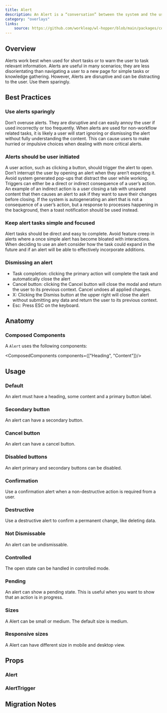 ```yaml
---
title: Alert
description: An Alert is a “conversation” between the system and the user. It is prompted when the system needs input from the user or to give the user urgent information concerning their current workflow.
category: "overlays"
links:
    source: https://github.com/workleap/wl-hopper/blob/main/packages/components/src/alert/src/Alert.tsx
---
```


<Example src="alert/docs/preview" isOpen />

## Overview

Alerts work best when used for short tasks or to warn the user to task relevant information. Alerts are useful in many scenarios; they are less disorientating than navigating a user to a new page for simple tasks or knowledge gathering. However, Alerts are disruptive and can be distracting to the user. Use them sparingly.

## Best Practices

### Use alerts sparingly

Don’t overuse alerts. They are disruptive and can easily annoy the user if used incorrectly or too frequently. When alerts are used for non-workflow related tasks, it is likely a user will start ignoring or dismissing the alert without fully understanding the content. This can cause users to make hurried or impulsive choices when dealing with more critical alerts.

### Alerts should be user initiated

A user action, such as clicking a button, should trigger the alert to open. Don’t interrupt the user by opening an alert when they aren’t expecting it. Avoid system generated pop-ups that distract the user while working. Triggers can either be a direct or indirect consequence of a user’s action. An example of an indirect action is a user closing a tab with unsaved content that then causes an alert to ask if they want to save their changes before closing. If the system is autogenerating an alert that is not a consequence of a user’s action, but a response to processes happening in the background, then a toast notification should be used instead.

### Keep alert tasks simple and focused

Alert tasks should be direct and easy to complete. Avoid feature creep in alerts where a once simple alert has become bloated with interactions. When deciding to use an alert consider how the task could expand in the future and if an alert will be able to effectively incorporate additions.

### Dismissing an alert

- Task completion: clicking the primary action will complete the task and automatically close the alert
- Cancel button: clicking the Cancel button will close the modal and return the user to its previous context. Cancel undoes all applied changes.
- X: Clicking the Dismiss button at the upper right will close the alert without submitting any data and return the user to its previous context.
- Esc: Press ESC on the keyboard.

## Anatomy

### Composed Components

A `Alert` uses the following components:

<ComposedComponents components={["Heading", "Content"]}/>

## Usage

### Default

An alert must have a heading, some content and a primary button label.

<Example src="alert/docs/default" />

### Secondary button

An alert can have a secondary button.

<Example src="alert/docs/secondary" />

### Cancel button

An alert can have a cancel button.

<Example src="alert/docs/cancel" />

### Disabled buttons

An alert primary and secondary buttons can be disabled.

<Example src="alert/docs/disabled" />

### Confirmation

Use a confirmation alert when a non-destructive action is required from a user.

<Example src="alert/docs/confirmation" />

### Destructive

Use a destructive alert to confirm a permanent change, like deleting data.

<Example src="alert/docs/destructive" />

### Not Dismissable

An alert can be undismissable.

<Example src="alert/docs/undismissable" />

### Controlled

The open state can be handled in controlled mode.

<Example src="alert/docs/controlled" />

### Pending
An alert can show a pending state. This is useful when you want to show that an action is in progress.

<Example src="alert/docs/pending" />

### Sizes

A Alert can be small or medium. The default size is medium.

<Example src="alert/docs/sizes" />

### Responsive sizes

A Alert can have different size in mobile and desktop view.

<Example src="alert/docs/responsive-sizes" />

## Props

### Alert

<PropTable component="Alert" />

### AlertTrigger

<PropTable component="AlertTrigger" />

## Migration Notes

<MigrateGuide src="alert/docs/migration-notes" />
